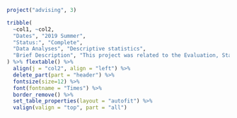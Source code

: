 
```r
project("advising", 3)
```

```r
tribble(
  ~col1, ~col2,
  "Dates", "2019 Summer",
  "Status:", "Complete",
  "Data Analyses", "Descriptive statistics",
  "Brief Description", "This project was related to the Evaluation, Statistics, and Measurement department's undergraduate advising survey. My role was to help process the raw data for further quantitative and qualitative analysis. In addition, I analyzed data and prepared the report for the College of Architecture and Design."
) %>% flextable() %>%
  align(j = "col2", align = "left") %>%
  delete_part(part = "header") %>%
  fontsize(size=12) %>%
  font(fontname = "Times") %>%
  border_remove() %>%
  set_table_properties(layout = "autofit") %>%
  valign(valign = "top", part = "all")
```

\newline

